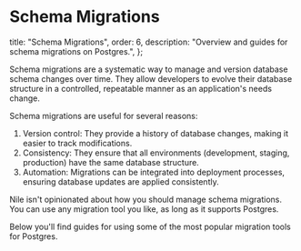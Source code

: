 # Schema Migrations

  title: "Schema Migrations",
  order: 6,
  description:
    "Overview and guides for schema migrations on Postgres.",
};

Schema migrations are a systematic way to manage and version database schema changes over time. They allow developers to evolve their database structure in a controlled, 
repeatable manner as an application's needs change. 

Schema migrations are useful for several reasons:

1. Version control: They provide a history of database changes, making it easier to track modifications.
2. Consistency: They ensure that all environments (development, staging, production) have the same database structure.
3. Automation: Migrations can be integrated into deployment processes, ensuring database updates are applied consistently.

Nile isn't opinionated about how you should manage schema migrations. You can use any migration tool you like, as long as it supports Postgres.

Below you'll find guides for using some of the most popular migration tools for Postgres.

<Cards>
  <Card file="./schema_migrations/drizzle.mdx" root="getting-started" icon="drizzle.svg" />
  <Card file="./schema_migrations/prisma.mdx" root="getting-started" icon="prisma.svg" />
  <Card file="./schema_migrations/sqlalchemy.mdx" root="getting-started" icon="python.svg" />
  <Card file="./schema_migrations/django.mdx" root="getting-started" icon="django_white.svg" />
</Cards>

